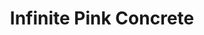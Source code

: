 ---
title: "Infinite Pink Concrete"
images:
  color: "MUfCHtba5zu7HJlpFV0Z6eydK5R3Mc1mOzbZxkiLJUaFwpr4"
  item: "MUfCHtba5zu7JBE9NuGI16Qk2IKjYwtZVgHDdJcq4x7FEUo3"
type: "magic/infinite"
crate: "concrete"
unmodifiable: true
winChance: 6
---